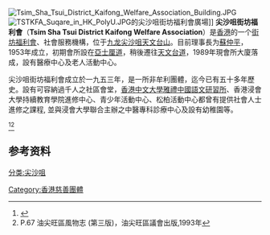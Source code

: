 [[File:Tsim_Sha_Tsui_District_Kaifong_Welfare_Association_Building.JPG|thumb]]
[[File:TSTKFA_Suqare_in_HK_PolyU.JPG|thumb]]的尖沙咀街坊福利會廣場]]
'''尖沙咀街坊福利會'''（'''Tsim Sha Tsui District Kaifong Welfare Association'''）是[[香港|香港]]的一个[[街坊福利會|街坊福利會]]、社會服務機構，位于[[九龙|九龙]][[尖沙咀|尖沙咀]][[天文台山|天文台山]]。目前理事長为[[蘇仲平|蘇仲平]]，1953年成立，初期會所設在[[亞士厘道|亞士厘道]]，稍後遷往[[天文台道|天文台道]]，1989年現會所大廈落成，設有醫療中心及老人活動中心。

尖沙咀街坊福利會成立於一九五三年，是一所非牟利團體，迄今已有五十多年歷史。設有可容納過千人之社區會堂，[[香港中文大學雅禮中國語文研習所|香港中文大學雅禮中國語文研習所]]、香港浸會大學持續教育學院進修中心、青少年活動中心、松柏活動中心都曾有提供社會人士進修之課程, 並與浸會大學聯合主辦之中醫專科診療中心及設有幼稚園等。

<ref>{{Cite web |url=http://paper.wenweipo.com/2011/01/15/HK1101150076.htm |title=尖沙咀街坊福利會訪浸大- 香港文匯報 |access-date=2011-06-21 |archive-url=https://web.archive.org/web/20110120235724/http://paper.wenweipo.com/2011/01/15/HK1101150076.htm |archive-date=2011-01-20 |dead-url=yes }}</ref><ref>P.67 油尖旺區風物志 (第三版)，油尖旺區議會出版,1993年</ref>

==参考资料==
{{reflist}}
[[分类:尖沙咀|分类:尖沙咀]]
[[Category:香港慈善團體|Category:香港慈善團體]]
